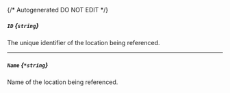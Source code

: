 {/* Autogenerated DO NOT EDIT  */}
##### `ID` *{`string`}*
The unique identifier of the location being referenced.

---
##### `Name` *{`*string`}*
Name of the location being referenced.

